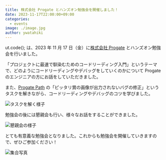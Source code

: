 ```yaml
---
title: 株式会社 Progate とハンズオン勉強会を開催しました！
date: 2023-11-17T22:00:00+09:00
categories:
  - events
image: ./image.jpg
author: ywatahiki
---
```


ut.code(); は、2023 年 11 月 17 日（金）に[株式会社 Progate](https://prog-8.com/) とハンズオン勉強会を行いました。

「プロジェクトに最速で馴染むためのコードリーディング入門」というテーマで、どのようにコードリーディングやデバッグをしていくのかについて Progate のエンジニアの方にお話をしていただきました。

また、[Progate Path](https://path.progate.com/) の「ピッタリ賞の画像が出力されないバグの修正」というタスクを解きながら、コードリーディングやデバッグのコツを学びました。

![タスクを解く様子](./debugging.jpg)

勉強会の後には懇親会も行い、様々なお話をすることができました。

![懇親会の様子](./party.jpg)

とても有意義な勉強会となりました。これからも勉強会を開催していきますので、ぜひご参加ください！

![集合写真](./participants.jpg)
